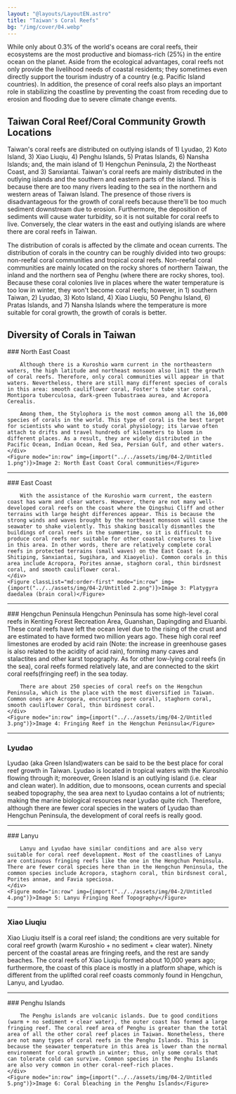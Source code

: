 ```yaml
---
layout: "@layouts/LayoutEN.astro"
title: "Taiwan's Coral Reefs"
bg: "/img/cover/04.webp"
---
```


While only about 0.3% of the world's oceans are coral reefs, their ecosystems are the most productive and biomass-rich (25%) in the entire ocean on the planet. Aside from the ecological advantages, coral reefs not only provide the livelihood needs of coastal residents; they sometimes even directly support the tourism industry of a country (e.g. Pacific Island countries). In addition, the presence of coral reefs also plays an important role in stabilizing the coastline by preventing the coast from receding due to erosion and flooding due to severe climate change events.

<Figure mode="float-right" img={import("../../assets/img/04-2/Untitled.png")} imageFit="inside"></Figure>

## Taiwan Coral Reef/Coral Community Growth Locations

Taiwan's coral reefs are distributed on outlying islands of 1) Lyudao, 2) Koto Island, 3) Xiao Liuqiu, 4) Penghu Islands, 5) Pratas Islands, 6) Nansha Islands; and, the main island of 1) Hengchun Peninsula, 2) the Northeast Coast, and 3) Sanxiantai. Taiwan's coral reefs are mainly distributed in the outlying islands and the southern and eastern parts of the island. This is because there are too many rivers leading to the sea in the northern and western areas of Taiwan Island. The presence of those rivers is disadvantageous for the growth of coral reefs because there'll be too much sediment downstream due to erosion. Furthermore, the deposition of sediments will cause water turbidity, so it is not suitable for coral reefs to live. Conversely, the clear waters in the east and outlying islands are where there are coral reefs in Taiwan.

The distribution of corals is affected by the climate and ocean currents. The distribution of corals in the country can be roughly divided into two groups: non-reefal coral communities and tropical coral reefs. Non-reefal coral communities are mainly located on the rocky shores of northern Taiwan, the inland and the northern sea of Penghu (where there are rocky shores, too). Because these coral colonies live in places where the water temperature is too low in winter, they won't become coral reefs; however, in 1) southern Taiwan, 2) Lyudao, 3) Koto Island, 4) Xiao Liuqiu, 50 Penghu Island, 6) Pratas Islands, and 7) Nansha Islands where the temperature is more suitable for coral growth, the growth of corals is better. 

## Diversity of Corals in Taiwan

<Row>
    <div>
        ### North East Coast

        Although there is a Kuroshio warm current in the northeastern waters, the high latitude and northeast monsoon also limit the growth of coral reefs. Therefore, only coral communities will appear in that waters. Nevertheless, there are still many different species of corals in this area: smooth cauliflower coral, Foster's tube star coral, Montipora tuberculosa, dark-green Tubastraea aurea, and Acropora Cerealis.

        Among them, the Stylophora is the most common among all the 16,000 species of corals in the world. This type of coral is the best target for scientists who want to study coral physiology; its larvae often attach to drifts and travel hundreds of kilometers to bloom in different places. As a result, they are widely distributed in the Pacific Ocean, Indian Ocean, Red Sea, Persian Gulf, and other waters.
    </div>
    <Figure mode="in:row" img={import("../../assets/img/04-2/Untitled 1.png")}>Image 2: North East Coast Coral communities</Figure>
</Row>

<hr class="mb-2" />

<Row>
    <div>
        ### East Coast

        With the assistance of the Kuroshio warm current, the eastern coast has warm and clear waters. However, there are not many well-developed coral reefs on the coast where the Qingshui Cliff and other terrains with large height differences appear. This is because the strong winds and waves brought by the northeast monsoon will cause the seawater to shake violently. This shaking basically dismantles the buildings of coral reefs in the summertime, so it is difficult to produce coral reefs nor suitable for other coastal creatures to live in this area. In other words, there are relatively complete coral reefs in protected terrains (small waves) on the East Coast (e.g. Shitiping, Sanxiantai, Sugihara, and Xiaoyeliu). Common corals in this area include Acropora, Porites annae, staghorn coral, thin birdsnest coral, and smooth cauliflower coral.
    </div>
    <Figure classList="md:order-first" mode="in:row" img={import("../../assets/img/04-2/Untitled 2.png")}>Image 3: Platygyra daedalea (brain coral)</Figure>
</Row>

<hr class="mb-2" />

<Row>
    <div>
        ### Hengchun Peninsula
        Hengchun Peninsula has some high-level coral reefs in Kenting Forest Recreation Area, Guanshan, Dapingding and Eluanbi. These coral reefs have left the ocean level due to the rising of the crust and are estimated to have formed two million years ago. These high coral reef limestones are eroded by acid rain (Note: the increase in greenhouse gases is also related to the acidity of acid rain), forming many caves and stalactites and other karst topography. As for other low-lying coral reefs (in the sea), coral reefs formed relatively late, and are connected to the skirt coral reefs(fringing reef) in the sea today.

        There are about 250 species of coral reefs on the Hengchun Peninsula, which is the place with the most diversified in Taiwan. Common ones are Acropora, encrusting pore coral), staghorn coral, smooth cauliflower Coral, thin birdsnest coral. 
    </div>
    <Figure mode="in:row" img={import("../../assets/img/04-2/Untitled 3.png")}>Image 4: Fringing Reef in the Hengchun Peninsula</Figure>
</Row>

<hr class="mb-2" />

### Lyudao

Lyudao (aka Green Island)waters can be said to be the best place for coral reef growth in Taiwan. Lyudao is located in tropical waters with the Kuroshio flowing through it; moreover, Green Island is an outlying island (i.e. clear and clean water). In addition, due to monsoons, ocean currents and special seabed topography, the sea area next to Lyudao contains a lot of nutrients; making the marine biological resources near Lyudao quite rich. Therefore, although there are fewer coral species in the waters of Lyudao than Hengchun Peninsula, the development of coral reefs is really good.

<hr class="mb-2" />

<Row>
    <div>
        ### Lanyu

        Lanyu and Lyudao have similar conditions and are also very suitable for coral reef development. Most of the coastlines of Lanyu are continuous fringing reefs like the one in the Hengchun Peninsula. There are fewer coral species here than in the Hengchun Peninsula, the common species include Acropora, staghorn coral, thin birdsnest coral, Porites annae, and Favia speciosa. 
    </div>
    <Figure mode="in:row" img={import("../../assets/img/04-2/Untitled 4.png")}>Image 5: Lanyu Fringing Reef Topography</Figure>
</Row>

<hr class="mb-2" />

### Xiao Liuqiu

Xiao Liuqiu itself is a coral reef island; the conditions are very suitable for coral reef growth (warm Kuroshio + no sediment + clear water). Ninety percent of the coastal areas are fringing reefs, and the rest are sandy beaches. The coral reefs of Xiao Liuqiu formed about 10,000 years ago; furthermore, the coast of this place is mostly in a platform shape, which is different from the uplifted coral reef coasts commonly found in Hengchun, Lanyu, and Lyudao.

<hr class="mb-2" />

<Row>
    <div>
        ### Penghu Islands

        The Penghu islands are volcanic islands. Due to good conditions (warm + no sediment + clear water), the outer coast has formed a large fringing reef. The coral reef area of Penghu is greater than the total area of all the other coral reef places in Taiwan. Nonetheless, there are not many types of coral reefs in the Penghu Islands. This is because the seawater temperature in this area is lower than the normal environment for coral growth in winter; thus, only some corals that can tolerate cold can survive. Common species in the Penghu Islands are also very common in other coral-reef-rich places. 
    </div>
    <Figure mode="in:row" img={import("../../assets/img/04-2/Untitled 5.png")}>Image 6: Coral bleaching in the Penghu Islands</Figure>
</Row>
